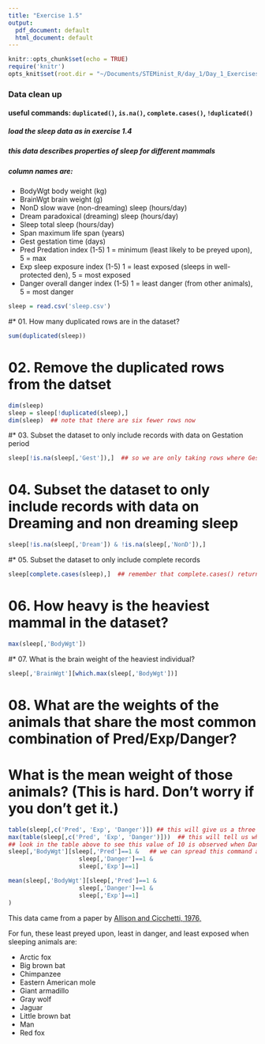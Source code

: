 ```yaml
---
title: "Exercise 1.5"
output:
  pdf_document: default
  html_document: default
---
```


```r
knitr::opts_chunk$set(echo = TRUE)
require('knitr')
opts_knit$set(root.dir = "~/Documents/STEMinist_R/day_1/Day_1_Exercises/")
```
### Data clean up 
#### useful commands: `duplicated()`, `is.na()`, `complete.cases()`, `!duplicated()`

##### load the sleep data as in exercise 1.4
##### this data describes properties of sleep for different mammals
##### column names are:
- BodyWgt   body weight (kg)
- BrainWgt  brain weight (g)
- NonD      slow wave (non-dreaming) sleep (hours/day)
- Dream     paradoxical (dreaming) sleep (hours/day)
- Sleep     total sleep (hours/day)
- Span      maximum life span (years)
- Gest      gestation time (days)
- Pred      Predation index (1-5) 1 = minimum (least likely to be preyed upon), 5 = max
- Exp       sleep exposure index (1-5) 1 = least exposed (sleeps in well-protected den), 5 = most exposed
- Danger    overall danger index (1-5) 1 = least danger (from other animals), 5 = most danger

```r
sleep = read.csv('sleep.csv')
```


#* 01. How many duplicated rows are in the dataset?

```r
sum(duplicated(sleep))
```


# 02. Remove the duplicated rows from the datset

```r
dim(sleep)
sleep = sleep[!duplicated(sleep),]
dim(sleep)  ## note that there are six fewer rows now
```


#* 03. Subset the dataset to only include records with data on Gestation period

```r
sleep[!is.na(sleep[,'Gest']),]  ## so we are only taking rows where Gest is not (!) NA
```


# 04. Subset the dataset to only include records with data on Dreaming and non dreaming sleep

```r
sleep[!is.na(sleep[,'Dream']) & !is.na(sleep[,'NonD']),]
```


#* 05. Subset the dataset to only include complete records

```r
sleep[complete.cases(sleep),]  ## remember that complete.cases() returns indexes of rows
```

# 06. How heavy is the heaviest mammal in the dataset?

```r
max(sleep[,'BodyWgt'])
```


#* 07. What is the brain weight of the heaviest individual?
```r
sleep[,'BrainWgt'][which.max(sleep[,'BodyWgt'])]
```


# 08. What are the weights of the animals that share the most common combination of Pred/Exp/Danger? 
#      What is the mean weight of those animals? (This is hard. Don't worry if you don't get it.)

```r
table(sleep[,c('Pred', 'Exp', 'Danger')]) ## this will give us a three way table
max(table(sleep[,c('Pred', 'Exp', 'Danger')]))  ## this will tell us which is the max
## look in the table above to see this value of 10 is observed when Danger==1, Pred==1, and Exp==1
sleep[,'BodyWgt'][sleep[,'Pred']==1 &   ## we can spread this command across lines when it gets unwieldy
                    sleep[,'Danger']==1 &
                    sleep[,'Exp']==1]

mean(sleep[,'BodyWgt'][sleep[,'Pred']==1 &  
                    sleep[,'Danger']==1 &
                    sleep[,'Exp']==1]
)
```


This data came from a paper by [Allison and Cicchetti, 1976, \textit{Science}](http://seek.ecoinformatics.org/attach%3Fpage=Ecoinformatics2003%252Fallison+and+cicchetti+article.pdf)

For fun, these least preyed upon, least in danger, and least exposed when sleeping animals are:

- Arctic fox
- Big brown bat
- Chimpanzee
- Eastern American mole
- Giant armadillo
- Gray wolf
- Jaguar
- Little brown bat
- Man
- Red fox